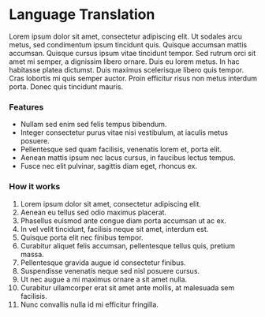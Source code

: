 # Language Translation

Lorem ipsum dolor sit amet, consectetur adipiscing elit. Ut sodales arcu metus, sed condimentum ipsum tincidunt quis. Quisque accumsan mattis accumsan. Quisque cursus ipsum vitae tincidunt tempor. Sed rutrum orci sit amet mi semper, a dignissim libero ornare. Duis eu lorem metus. In hac habitasse platea dictumst. Duis maximus scelerisque libero quis tempor. Cras lobortis mi quis semper auctor. Proin efficitur risus non metus interdum porta. Donec quis tincidunt mauris.

### Features
- Nullam sed enim sed felis tempus bibendum.
- Integer consectetur purus vitae nisi vestibulum, at iaculis metus posuere.
- Pellentesque sed quam facilisis, venenatis lorem et, porta elit.
- Aenean mattis ipsum nec lacus cursus, in faucibus lectus tempus.
- Fusce nec elit pulvinar, sagittis diam eget, rhoncus ex.

### How it works
1. Lorem ipsum dolor sit amet, consectetur adipiscing elit.
2. Aenean eu tellus sed odio maximus placerat.
3. Phasellus euismod ante congue diam porta accumsan ut ac ex.
4. In vel velit tincidunt, facilisis neque sit amet, interdum est.
5. Quisque porta elit nec finibus tempor.
6. Curabitur aliquet felis accumsan, pellentesque tellus quis, pretium massa.
7. Pellentesque gravida augue id consectetur finibus.
8. Suspendisse venenatis neque sed nisl posuere cursus.
9. Ut nec augue a mi maximus ornare a sit amet nulla.
10. Curabitur ullamcorper erat sit amet ante mollis, at malesuada sem facilisis.
11. Nunc convallis nulla id mi efficitur fringilla.